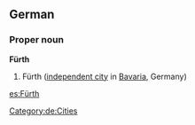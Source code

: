 ==German==
{{wikipedia}}
{{wikipedia|lang=de}}
===Proper noun===
'''Fürth'''
# Fürth ([[independent city]] in [[Bavaria]], Germany)
[[Category:de:Cities]]

[[es:Fürth]]